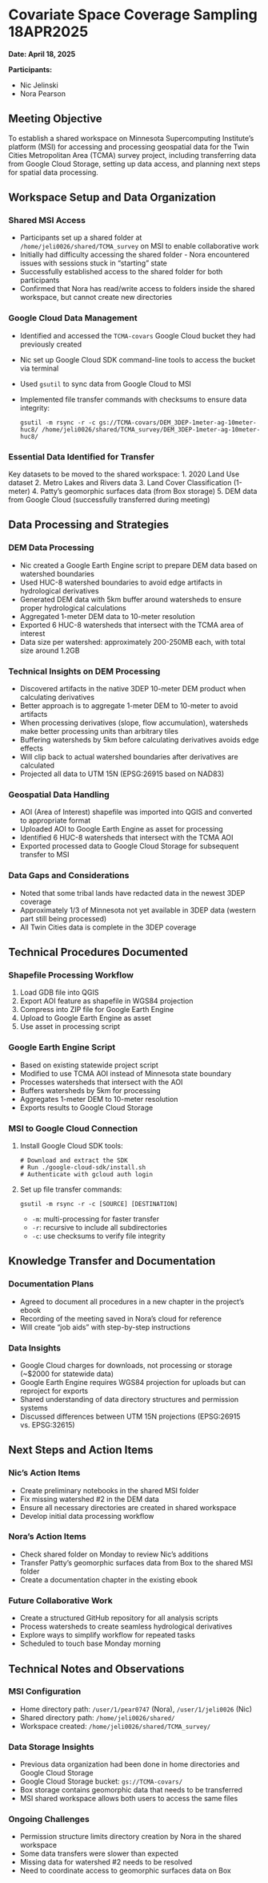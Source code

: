 # Covariate Space Coverage Sampling 18APR2025

**Date: April 18, 2025**

**Participants:**

-   Nic Jelinski
-   Nora Pearson

## Meeting Objective

To establish a shared workspace on Minnesota Supercomputing Institute's platform (MSI) for accessing and processing geospatial data for the Twin Cities Metropolitan Area (TCMA) survey project, including transferring data from Google Cloud Storage, setting up data access, and planning next steps for spatial data processing.

## Workspace Setup and Data Organization

### Shared MSI Access

-   Participants set up a shared folder at `/home/jeli0026/shared/TCMA_survey` on MSI to enable collaborative work
-   Initially had difficulty accessing the shared folder - Nora encountered issues with sessions stuck in "starting" state
-   Successfully established access to the shared folder for both participants
-   Confirmed that Nora has read/write access to folders inside the shared workspace, but cannot create new directories

### Google Cloud Data Management

-   Identified and accessed the `TCMA-covars` Google Cloud bucket they had previously created

-   Nic set up Google Cloud SDK command-line tools to access the bucket via terminal

-   Used `gsutil` to sync data from Google Cloud to MSI

-   Implemented file transfer commands with checksums to ensure data integrity:

    ```         
    gsutil -m rsync -r -c gs://TCMA-covars/DEM_3DEP-1meter-ag-10meter-huc8/ /home/jeli0026/shared/TCMA_survey/DEM_3DEP-1meter-ag-10meter-huc8/
    ```

### Essential Data Identified for Transfer

Key datasets to be moved to the shared workspace: 1. 2020 Land Use dataset 2. Metro Lakes and Rivers data 3. Land Cover Classification (1-meter) 4. Patty's geomorphic surfaces data (from Box storage) 5. DEM data from Google Cloud (successfully transferred during meeting)

## Data Processing and Strategies

### DEM Data Processing

-   Nic created a Google Earth Engine script to prepare DEM data based on watershed boundaries
-   Used HUC-8 watershed boundaries to avoid edge artifacts in hydrological derivatives
-   Generated DEM data with 5km buffer around watersheds to ensure proper hydrological calculations
-   Aggregated 1-meter DEM data to 10-meter resolution
-   Exported 6 HUC-8 watersheds that intersect with the TCMA area of interest
-   Data size per watershed: approximately 200-250MB each, with total size around 1.2GB

### Technical Insights on DEM Processing

-   Discovered artifacts in the native 3DEP 10-meter DEM product when calculating derivatives
-   Better approach is to aggregate 1-meter DEM to 10-meter to avoid artifacts
-   When processing derivatives (slope, flow accumulation), watersheds make better processing units than arbitrary tiles
-   Buffering watersheds by 5km before calculating derivatives avoids edge effects
-   Will clip back to actual watershed boundaries after derivatives are calculated
-   Projected all data to UTM 15N (EPSG:26915 based on NAD83)

### Geospatial Data Handling

-   AOI (Area of Interest) shapefile was imported into QGIS and converted to appropriate format
-   Uploaded AOI to Google Earth Engine as asset for processing
-   Identified 6 HUC-8 watersheds that intersect with the TCMA AOI
-   Exported processed data to Google Cloud Storage for subsequent transfer to MSI

### Data Gaps and Considerations

-   Noted that some tribal lands have redacted data in the newest 3DEP coverage
-   Approximately 1/3 of Minnesota not yet available in 3DEP data (western part still being processed)
-   All Twin Cities data is complete in the 3DEP coverage

## Technical Procedures Documented

### Shapefile Processing Workflow

1.  Load GDB file into QGIS
2.  Export AOI feature as shapefile in WGS84 projection
3.  Compress into ZIP file for Google Earth Engine
4.  Upload to Google Earth Engine as asset
5.  Use asset in processing script

### Google Earth Engine Script

-   Based on existing statewide project script
-   Modified to use TCMA AOI instead of Minnesota state boundary
-   Processes watersheds that intersect with the AOI
-   Buffers watersheds by 5km for processing
-   Aggregates 1-meter DEM to 10-meter resolution
-   Exports results to Google Cloud Storage

### MSI to Google Cloud Connection

1.  Install Google Cloud SDK tools:

    ```         
    # Download and extract the SDK
    # Run ./google-cloud-sdk/install.sh
    # Authenticate with gcloud auth login
    ```

2.  Set up file transfer commands:

    ```         
    gsutil -m rsync -r -c [SOURCE] [DESTINATION]
    ```

    -   `-m`: multi-processing for faster transfer
    -   `-r`: recursive to include all subdirectories
    -   `-c`: use checksums to verify file integrity

## Knowledge Transfer and Documentation

### Documentation Plans

-   Agreed to document all procedures in a new chapter in the project's ebook
-   Recording of the meeting saved in Nora's cloud for reference
-   Will create "job aids" with step-by-step instructions

### Data Insights

-   Google Cloud charges for downloads, not processing or storage (\~\$2000 for statewide data)
-   Google Earth Engine requires WGS84 projection for uploads but can reproject for exports
-   Shared understanding of data directory structures and permission systems
-   Discussed differences between UTM 15N projections (EPSG:26915 vs. EPSG:32615)

## Next Steps and Action Items

### Nic's Action Items

-   Create preliminary notebooks in the shared MSI folder
-   Fix missing watershed #2 in the DEM data
-   Ensure all necessary directories are created in shared workspace
-   Develop initial data processing workflow

### Nora's Action Items

-   Check shared folder on Monday to review Nic's additions
-   Transfer Patty's geomorphic surfaces data from Box to the shared MSI folder
-   Create a documentation chapter in the existing ebook

### Future Collaborative Work

-   Create a structured GitHub repository for all analysis scripts
-   Process watersheds to create seamless hydrological derivatives
-   Explore ways to simplify workflow for repeated tasks
-   Scheduled to touch base Monday morning

## Technical Notes and Observations

### MSI Configuration

-   Home directory path: `/user/1/pear0747` (Nora), `/user/1/jeli0026` (Nic)
-   Shared directory path: `/home/jeli0026/shared/`
-   Workspace created: `/home/jeli0026/shared/TCMA_survey/`

### Data Storage Insights

-   Previous data organization had been done in home directories and Google Cloud Storage
-   Google Cloud Storage bucket: `gs://TCMA-covars/`
-   Box storage contains geomorphic data that needs to be transferred
-   MSI shared workspace allows both users to access the same files

### Ongoing Challenges

-   Permission structure limits directory creation by Nora in the shared workspace
-   Some data transfers were slower than expected
-   Missing data for watershed #2 needs to be resolved
-   Need to coordinate access to geomorphic surfaces data on Box
